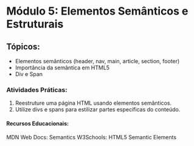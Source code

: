 # Módulo 5: Elementos Semânticos e Estruturais

## Tópicos:

- Elementos semânticos (header, nav, main, article, section, footer)
- Importância da semântica em HTML5
- Div e Span

### Atividades Práticas:

1. Reestruture uma página HTML usando elementos semânticos.
2. Utilize divs e spans para estilizar partes específicas do conteúdo.

#### Recursos Educacionais:

MDN Web Docs: Semantics
W3Schools: HTML5 Semantic Elements